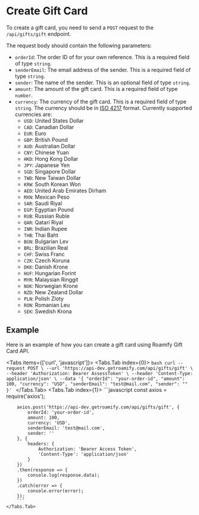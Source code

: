 
<NextSeo description="How to create a gift card with Roamify API?" title="eSIM API - Create Gift Card" />

# Create Gift Card
To create a gift card, you need to send a `POST` request to the `/api/gifts/gift` endpoint. 

The request body should contain the following parameters:
- `orderId`: The order ID of for your own reference. This is a required field of type `string`.
- `senderEmail`: The email address of the sender. This is a required field of type `string`.
- `sender`: The name of the sender. This is an optional field of type `string`.
- `amount`: The amount of the gift card. This is a required field of type `number`.
- `currency`: The currency of the gift card. This is a required field of type `string`. The currency should be in [ISO 4217](https://en.wikipedia.org/wiki/ISO_4217) format.
Currently supported currencies are:
  - `USD`: United States Dollar
  - `CAD`: Canadian Dollar
  - `EUR`: Euro
  - `GBP`: British Pound
  - `AUD`: Australian Dollar
  - `CNY`: Chinese Yuan
  - `HKD`: Hong Kong Dollar
  - `JPY`: Japanese Yen
  - `SGD`: Singapore Dollar
  - `TWD`: New Taiwan Dollar
  - `KRW`: South Korean Won
  - `AED`: United Arab Emirates Dirham
  - `MXN`: Mexican Peso
  - `SAR`: Saudi Riyal
  - `EGP`: Egyptian Pound
  - `RUB`: Russian Ruble
  - `QAR`: Qatari Riyal
  - `INR`: Indian Rupee
  - `THB`: Thai Baht
  - `BGN`: Bulgarian Lev
  - `BRL`: Brazilian Real
  - `CHF`: Swiss Franc
  - `CZK`: Czech Koruna
  - `DKK`: Danish Krone
  - `HUF`: Hungarian Forint
  - `MYR`: Malaysian Ringgit
  - `NOK`: Norwegian Krone
  - `NZD`: New Zealand Dollar
  - `PLN`: Polish Zloty
  - `RON`: Romanian Leu
  - `SEK`: Swedish Krona

## Example
Here is an example of how you can create a gift card using Roamify Gift Card API.

<Tabs items={['curl', 'javascript']}>
    <Tabs.Tab index={0}>
        ```bash
        curl --request POST \
        --url 'https://api-dev.getroamify.com/api/gifts/gift' \
        --header 'Authorization: Bearer AssessToken' \
        --header 'Content-Type: application/json' \
        --data '{
            "orderId": "your-order-id",
            "amount": 100,
            "currency": "USD",
            "senderEmail": "test@mail.com",
            "sender": ""
        }'
        ```
    </Tabs.Tab>
    <Tabs.Tab index={1}>
        ```javascript
        const axios = require('axios');

        axios.post('https://api-dev.getroamify.com/api/gifts/gift', {
            orderId: 'your-order-id',
            amount: 100,
            currency: 'USD',
            senderEmail: 'test@mail.com',
            sender: ''
        }, {
            headers: {
                Authorization: 'Bearer Access Token',
                'Content-Type': 'application/json'
            }
        })
        .then(response => {
            console.log(response.data);
        })
        .catch(error => {
            console.error(error);
        });
        ```
    </Tabs.Tab>
</Tabs>
